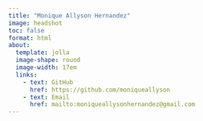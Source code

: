 ```yaml
---
title: "Monique Allyson Hernandez"
image: headshot
toc: false
format: html
about:
  template: jolla
  image-shape: round
  image-width: 17em
  links:
    - text: GitHub
      href: https://github.com/moniqueallyson
    - text: Email
      href: mailto:moniqueallysonhernandez@gmail.com
---
```

